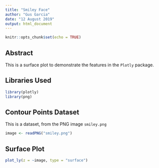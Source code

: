 ```yaml
---
title: "Smiley Face"
author: "Gus Garcia"
date: "12 August 2019"
output: html_document
---
```


```r
knitr::opts_chunk$set(echo = TRUE)
```

## Abstract

This is a surface plot to demonstrate the features in the `Plotly` package.

## Libraries Used
```r
library(plotly)
library(png)
```

## Contour Points Dataset

This is a dataset, from the PNG image `smiley.png`
```r
image <- readPNG("smiley.png")

```

## Surface Plot
```r
plot_ly(z = ~image, type = "surface")
```
